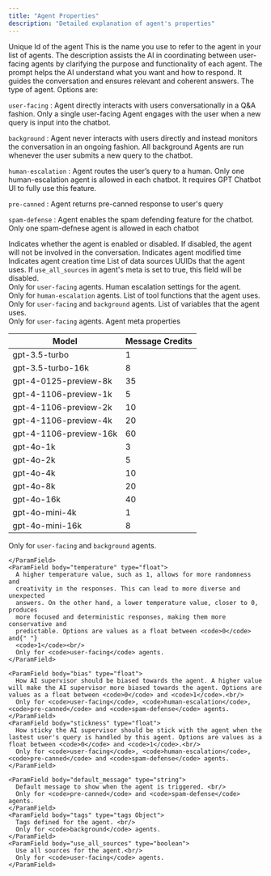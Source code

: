 ```yaml
---
title: "Agent Properties"
description: "Detailed explanation of agent's properties"
---
```


<ParamField body="uuid" type="string">
  Unique Id of the agent
</ParamField>
<ParamField body="name" type="string">
  This is the name you use to refer to the agent in your list of agents.
</ParamField>
<ParamField body="description" type="string">
  The description assists the AI in coordinating between user-facing agents by clarifying the purpose and functionality of each agent.
</ParamField>
<ParamField body="prompt" type="string">
  The prompt helps the AI understand what you want and how to respond. It guides
  the conversation and ensures relevant and coherent answers.
</ParamField>
<ParamField body="type" type="select">
  The type of agent. Options are:
  <p className="font-medium"><code>user-facing</code> : Agent directly interacts with users conversationally in a Q&A fashion. Only a single user-facing Agent engages with the user when a new query is input into the chatbot.</p>
  <p className="font-medium"><code>background</code> : Agent never interacts with users directly and instead monitors the conversation in an ongoing fashion. All background Agents are run whenever the user submits a new query to the chatbot.</p>
  <p className="font-medium"><code>human-escalation</code> : Agent routes the user’s query to a human. Only one human-escalation agent is allowed in each chatbot. It requires GPT Chatbot UI to fully use this feature. </p>
  <p className="font-medium"><code>pre-canned</code> : Agent returns pre-canned response to user's query</p>
  <p className="font-medium"><code>spam-defense</code> : Agent enables the spam defending feature for the chatbot. Only one spam-defnese agent is allowed in each chatbot</p>
</ParamField>
<ParamField body="enabled" type="boolean">
  Indicates whether the agent is enabled or disabled. If disabled, the agent
  will not be involved in the conversation.
</ParamField>
<ParamField body="modified_at" type="string">
  Indicates agent modified time
</ParamField>
<ParamField body="created_at" type="string">
  Indicates agent creation time
</ParamField>
<ParamField body="data_source_uuids" type="List[string]">
  List of data sources UUIDs that the agent uses. If <code>use_all_sources</code> in agent's meta is set to true, this field will be disabled.<br/>
  Only for <code>user-facing</code> agents.
</ParamField>
<ParamField body="human_escalation_settings" type="HumanEscalationSettings Object">
  Human escalation settings for the agent. <br/>
  Only for <code>human-escalation</code> agents.
</ParamField>
<ParamField body="tool_functions" type="List[ToolFunction]">
  List of tool functions that the agent uses. <br/>
  Only for <code>user-facing</code> and <code>background</code> agents.
</ParamField>
<ParamField body="variables" type="List[AgentVariable]">
  List of variables that the agent uses. <br/>
  Only for <code>user-facing</code> agents.
</ParamField>


<ParamField body="meta" type="meta Object">
  Agent meta properties
  <Expandable title="properties">
    <ParamField body="model" type="select">

| Model | Message Credits |
|-------|-----------------|
| gpt-3.5-turbo | 1 |
| gpt-3.5-turbo-16k | 8 |
| gpt-4-0125-preview-8k | 35 |
| gpt-4-1106-preview-1k | 5 |
| gpt-4-1106-preview-2k | 10 |
| gpt-4-1106-preview-4k | 20 |
| gpt-4-1106-preview-16k | 60 |
| gpt-4o-1k | 3 |
| gpt-4o-2k | 5 |
| gpt-4o-4k | 10 |
| gpt-4o-8k | 20 |
| gpt-4o-16k | 40 |
| gpt-4o-mini-4k | 1 |
| gpt-4o-mini-16k | 8 |
Only for <code>user-facing</code> and <code>background</code> agents.

    </ParamField>
    <ParamField body="temperature" type="float">
      A higher temperature value, such as 1, allows for more randomness and
      creativity in the responses. This can lead to more diverse and unexpected
      answers. On the other hand, a lower temperature value, closer to 0, produces
      more focused and deterministic responses, making them more conservative and
      predictable. Options are values as a float between <code>0</code> and{" "}
      <code>1</code><br/>
      Only for <code>user-facing</code> agents.
    </ParamField>

    <ParamField body="bias" type="float">
      How AI supervisor should be biased towards the agent. A higher value will make the AI supervisor more biased towards the agent. Options are values as a float between <code>0</code> and <code>1</code>.<br/>
      Only for <code>user-facing</code>, <code>human-escalation</code>, <code>pre-canned</code> and <code>spam-defense</code> agents.
    </ParamField>
    <ParamField body="stickness" type="float">
      How sticky the AI supervisor should be stick with the agent when the lastest user's query is handled by this agent. Options are values as a float between <code>0</code> and <code>1</code>.<br/> 
      Only for <code>user-facing</code>, <code>human-escalation</code>, <code>pre-canned</code> and <code>spam-defense</code> agents.
    </ParamField>

    <ParamField body="default_message" type="string">
      Default message to show when the agent is triggered. <br/>
      Only for <code>pre-canned</code> and <code>spam-defense</code> agents.
    </ParamField>
    <ParamField body="tags" type="tags Object">
      Tags defined for the agent. <br/>
      Only for <code>background</code> agents.
    </ParamField>
    <ParamField body="use_all_sources" type="boolean">
      Use all sources for the agent.<br/> 
      Only for <code>user-facing</code> agents.
    </ParamField>
  </Expandable>
</ParamField>
